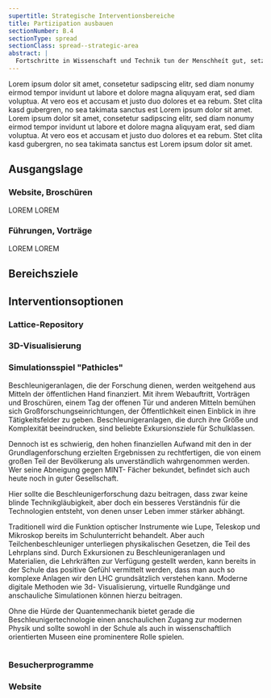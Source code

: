 ```yaml
---
supertitle: Strategische Interventionsbereiche
title: Partizipation ausbauen
sectionNumber: B.4
sectionType: spread
sectionClass: spread--strategic-area
abstract: |
  Fortschritte in Wissenschaft und Technik tun der Menschheít gut, setzen aber gesellschaftliche Unterstützung voraus. Es gilt erfahrbar zu machen, wie Wissenschaft tickt, wieso das Experiment dem Dogma überlegen ist und wieso uns nur reflektiertes Irren voranbringen kann.Massa tincidunt nunc pulvinar sapien et. Donec enim diam vulputate ut. Tortor pretium viverra suspendisse potenti nullam ac tortor vitae purus.{.red}
---
```



<div class="spread--left spread-area--intro">

Lorem ipsum dolor sit amet, consetetur sadipscing elitr, sed diam nonumy eirmod tempor invidunt ut labore et dolore magna aliquyam erat, sed diam voluptua. At vero eos et accusam et justo duo dolores et ea rebum. Stet clita kasd gubergren, no sea takimata sanctus est Lorem ipsum dolor sit amet. Lorem ipsum dolor sit amet, consetetur sadipscing elitr, sed diam nonumy eirmod tempor invidunt ut labore et dolore magna aliquyam erat, sed diam voluptua. At vero eos et accusam et justo duo dolores et ea rebum. Stet clita kasd gubergren, no sea takimata sanctus est Lorem ipsum dolor sit amet.

</div>

<div class="spread--left spread-area--strategic-starting-point">

## Ausgangslage

### Website, Broschüren

LOREM
LOREM

### Führungen, Vorträge

LOREM
LOREM

</div>

<div class="spread--right spread-area--strategic-starting-point-2">

## Bereichsziele

</div>

<div class="spread--right spread-area--strategic-interventions">

## Interventionsoptionen

### Lattice-Repository

### 3D-Visualisierung

### Simulationsspiel "Pathicles"

Beschleunigeranlagen, die der Forschung dienen, werden weitgehend aus Mitteln der öffentlichen Hand finanziert. Mit ihrem Webauftritt, Vorträgen und Broschüren, einem Tag der offenen Tür und anderen Mitteln bemühen sich Großforschungseinrichtungen, der Öffentlichkeit einen Einblick in ihre Tätigkeitsfelder zu geben. Beschleunigeranlagen, die durch ihre Größe und Komplexität beeindrucken, sind beliebte Exkursionsziele für Schulklassen.

Dennoch ist es schwierig, den hohen finanziellen Aufwand mit den in der Grundlagenforschung erzielten Ergebnissen zu rechtfertigen, die von einem großen Teil der Bevölkerung als unverständlich wahrgenommen werden. Wer seine Abneigung gegen MINT- Fächer bekundet, befindet sich auch heute noch in guter Gesellschaft.

Hier sollte die Beschleunigerforschung dazu beitragen, dass zwar keine blinde Technikgläubigkeit, aber doch ein besseres Verständnis für die Technologien entsteht, von denen unser Leben immer stärker abhängt.

Traditionell wird die Funktion optischer Instrumente wie Lupe, Teleskop und Mikroskop bereits im Schulunterricht behandelt. Aber auch Teilchenbeschleuniger unterliegen physikalischen Gesetzen, die Teil des Lehrplans sind. Durch Exkursionen zu Beschleunigeranlagen und Materialien, die Lehrkräften zur Verfügung gestellt werden, kann bereits in der Schule das positive Gefühl vermittelt werden, dass man auch so komplexe Anlagen wir den LHC grundsätzlich verstehen kann. Moderne digitale Methoden wie 3d- Visualisierung, virtuelle Rundgänge und anschauliche Simulationen können hierzu beitragen.

Ohne die Hürde der Quantenmechanik bietet gerade die Beschleunigertechnologie einen anschaulichen Zugang zur modernen Physik und sollte sowohl in der Schule als auch in wissenschaftlich orientierten Museen eine prominentere Rolle spielen.

</div>

<div class="spread--left spread-area--strategic-map">

<Image src={strategyMap} alt="" />

</div>

<div class="spread--right spread-area--aside">

### Besucherprogramme

### Website

</div>
